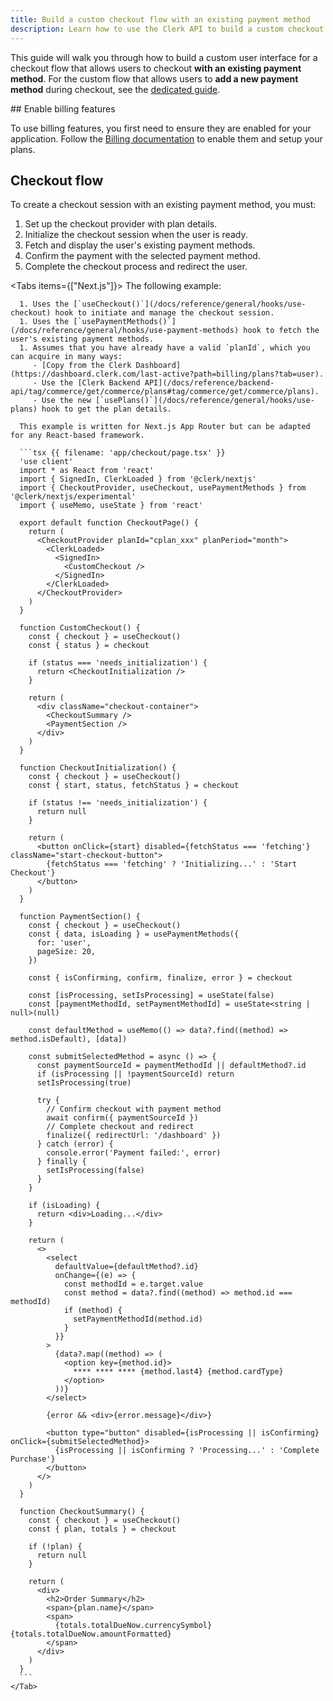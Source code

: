 ```yaml
---
title: Build a custom checkout flow with an existing payment method
description: Learn how to use the Clerk API to build a custom checkout flow that allows users to checkout with an existing payment method.
---
```


<Include src="_partials/custom-flows-callout" />

<Include src="_partials/billing/api-experimental-guide" />

This guide will walk you through how to build a custom user interface for a checkout flow that allows users to checkout **with an existing payment method**. For the custom flow that allows users to **add a new payment method** during checkout, see the [dedicated guide](/docs/custom-flows/checkout-new-payment-method).

<Steps>
  ## Enable billing features

  To use billing features, you first need to ensure they are enabled for your application. Follow the [Billing documentation](/docs/guides/billing/overview) to enable them and setup your plans.

  ## Checkout flow

  To create a checkout session with an existing payment method, you must:

  1. Set up the checkout provider with plan details.
  1. Initialize the checkout session when the user is ready.
  1. Fetch and display the user's existing payment methods.
  1. Confirm the payment with the selected payment method.
  1. Complete the checkout process and redirect the user.

  <Tabs items={["Next.js"]}>
    <Tab>
      The following example:

      1. Uses the [`useCheckout()`](/docs/reference/general/hooks/use-checkout) hook to initiate and manage the checkout session.
      1. Uses the [`usePaymentMethods()`](/docs/reference/general/hooks/use-payment-methods) hook to fetch the user's existing payment methods.
      1. Assumes that you have already have a valid `planId`, which you can acquire in many ways:
         - [Copy from the Clerk Dashboard](https://dashboard.clerk.com/last-active?path=billing/plans?tab=user).
         - Use the [Clerk Backend API](/docs/reference/backend-api/tag/commerce/get/commerce/plans#tag/commerce/get/commerce/plans).
         - Use the new [`usePlans()`](/docs/reference/general/hooks/use-plans) hook to get the plan details.

      This example is written for Next.js App Router but can be adapted for any React-based framework.

      ```tsx {{ filename: 'app/checkout/page.tsx' }}
      'use client'
      import * as React from 'react'
      import { SignedIn, ClerkLoaded } from '@clerk/nextjs'
      import { CheckoutProvider, useCheckout, usePaymentMethods } from '@clerk/nextjs/experimental'
      import { useMemo, useState } from 'react'

      export default function CheckoutPage() {
        return (
          <CheckoutProvider planId="cplan_xxx" planPeriod="month">
            <ClerkLoaded>
              <SignedIn>
                <CustomCheckout />
              </SignedIn>
            </ClerkLoaded>
          </CheckoutProvider>
        )
      }

      function CustomCheckout() {
        const { checkout } = useCheckout()
        const { status } = checkout

        if (status === 'needs_initialization') {
          return <CheckoutInitialization />
        }

        return (
          <div className="checkout-container">
            <CheckoutSummary />
            <PaymentSection />
          </div>
        )
      }

      function CheckoutInitialization() {
        const { checkout } = useCheckout()
        const { start, status, fetchStatus } = checkout

        if (status !== 'needs_initialization') {
          return null
        }

        return (
          <button onClick={start} disabled={fetchStatus === 'fetching'} className="start-checkout-button">
            {fetchStatus === 'fetching' ? 'Initializing...' : 'Start Checkout'}
          </button>
        )
      }

      function PaymentSection() {
        const { checkout } = useCheckout()
        const { data, isLoading } = usePaymentMethods({
          for: 'user',
          pageSize: 20,
        })

        const { isConfirming, confirm, finalize, error } = checkout

        const [isProcessing, setIsProcessing] = useState(false)
        const [paymentMethodId, setPaymentMethodId] = useState<string | null>(null)

        const defaultMethod = useMemo(() => data?.find((method) => method.isDefault), [data])

        const submitSelectedMethod = async () => {
          const paymentSourceId = paymentMethodId || defaultMethod?.id
          if (isProcessing || !paymentSourceId) return
          setIsProcessing(true)

          try {
            // Confirm checkout with payment method
            await confirm({ paymentSourceId })
            // Complete checkout and redirect
            finalize({ redirectUrl: '/dashboard' })
          } catch (error) {
            console.error('Payment failed:', error)
          } finally {
            setIsProcessing(false)
          }
        }

        if (isLoading) {
          return <div>Loading...</div>
        }

        return (
          <>
            <select
              defaultValue={defaultMethod?.id}
              onChange={(e) => {
                const methodId = e.target.value
                const method = data?.find((method) => method.id === methodId)
                if (method) {
                  setPaymentMethodId(method.id)
                }
              }}
            >
              {data?.map((method) => (
                <option key={method.id}>
                  **** **** **** {method.last4} {method.cardType}
                </option>
              ))}
            </select>

            {error && <div>{error.message}</div>}

            <button type="button" disabled={isProcessing || isConfirming} onClick={submitSelectedMethod}>
              {isProcessing || isConfirming ? 'Processing...' : 'Complete Purchase'}
            </button>
          </>
        )
      }

      function CheckoutSummary() {
        const { checkout } = useCheckout()
        const { plan, totals } = checkout

        if (!plan) {
          return null
        }

        return (
          <div>
            <h2>Order Summary</h2>
            <span>{plan.name}</span>
            <span>
              {totals.totalDueNow.currencySymbol} {totals.totalDueNow.amountFormatted}
            </span>
          </div>
        )
      }
      ```
    </Tab>
  </Tabs>
</Steps>
